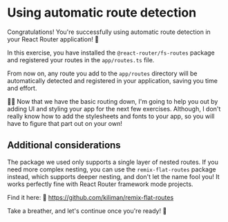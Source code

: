 # Using automatic route detection

Congratulations! You're successfully using automatic route detection in your React Router application! 🎉

In this exercise, you have installed the `@react-router/fs-routes` package and registered your 
routes in the `app/routes.ts` file.

From now on, any route you add to the `app/routes` directory will be automatically detected
and registered in your application, saving you time and effort.


🧝‍♀️ Now that we have the basic routing down, I'm going to help you out by adding UI and styling
your app for the next few exercises. Although, I don't really know how to add the stylesheets
and fonts to your app, so you will have to figure that part out on your own!


## Additional considerations

The package we used only supports a single layer of nested routes. If you need more complex
nesting, you can use the `remix-flat-routes` package instead, which supports deeper nesting,
and don't let the name fool you! It works perfectly fine with React Router framework mode projects.

Find it here: 📜 https://github.com/kiliman/remix-flat-routes
 

Take a breather, and let's continue once you're ready! 🚀
